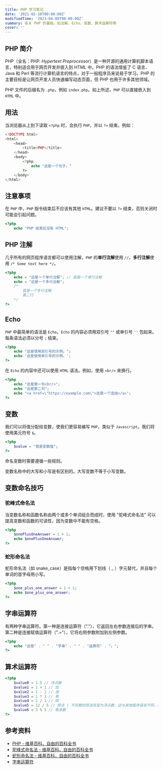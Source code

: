 ```yaml
---
title: PHP 学习笔记
date: '2021-02-18T00:00:00Z'
modifiedTime: '2023-04-09T00:00:00Z'
summary: 有关 PHP 的基础，如注解、Echo、变数、算术运算符等
cover: ''
---
```


## PHP 简介

PHP（全名：PHP: _Hypertext Preprocessor_）是一种开源的通用计算机脚本语言，特别适合用于网页开发并嵌入到 HTML 中。PHP 的语法借鉴了 C 语言、Java 和 Perl 等流行计算机语言的特点，对于一般程序员来说易于学习。PHP 的主要目标是让网页开发人员快速编写动态页面，但 PHP 也用于许多其他领域。

PHP 文件的后缀名为 `.php`，例如 `index.php`。如上所述，`PHP` 可以直接嵌入到 `HTML` 中。

## 用法

当浏览器从上到下读取 `<?php` 时，会执行 `PHP`，并以 `?>` 结束。例如：

```php
<!DOCTYPE html>
<html>
    <head>
        <title>PHP</title>
    </head>
    <body>
        <?php
            echo "这是一个句子。"
        ?>
    </body>
</html>
```

## 注意事项

在 `PHP` 中，`PHP` 指令结束后不应该有其他 `HTML`。建议不要以 `?>` 结束，否则关闭时可能会引起问题。

```php
<?php
    echo "PHP 结束后没有 HTML";
```

## PHP 注解

几乎所有的网页程序语言都可以使用注解，`PHP` 的**单行注解**使用 `//`，**多行注解**使用 `/* Some text here */`。

```php
<?php
    echo = "这是一个单行注解"; // 我是一个单行注解
    echo = "这是一个多行注解";
    /*
        我是一个多行注解
        第二行
    */
?>
```

## Echo

`PHP` 中最简单的语法是 `Echo`。`Echo` 的内容必须用双引号 `""` 或单引号 `''` 包起来。每条语法必须以分号 `;` 结束。

```php
<?php
    echo "这是使用双引号的示例。";
    echo '这是使用单引号的示例。';
?>
```

在 `Echo` 的内容中还可以使用 `HTML` 语法。例如，使用 `<br/>` 来换行。

```php
<?php
    echo "这是第一句<br/>";
    echo "这是第二句";
    echo "<a href=\"https://example.com\">这是一个连结</a>";
?>
```

## 变数

我们可以将值分配给变数，使我们更容易编写 `PHP`，类似于 `Javascript`。我们将使用美元符号 `$`。

```php
<?php
    $value = "我是变数值";
?>
```

命名变数时需要遵循一些规则。

<Table
  headers={['示例', '描述', '规则']}
  rows={[
    ['$value', '小写', '✅'],
    ['$Value', '大写', '✅'],
    ['$_value', '底线', '✅'],
    ['$1value', '以数字开头', '❌']
  ]}
/>

变数名称中的大写和小写是有区别的。大写变数不等于小写变数。

## 变数命名技巧

### 驼峰式命名法

当变数名称和函数名称由两个或多个单词组合而成时，使用 "驼峰式命名法" 可以提高变数和函数的可读性，因为变数中不能有空格。

```php
<?php
    $onePlusOneAnswer = 1 + 1;
    echo $onePlusOneAnswer;
?>
```

### 蛇形命名法

蛇形命名法（如 snake_case）是指每个空格用下划线（ \_ ）字元替代，并且每个单词的首字母用小写。

```php
<?php
    $one_plus_one_answer = 1 + 1;
    echo $one_plus_one_answer;
?>
```

## 字串运算符

有两种字串运算符。第一种是连接运算符（"."），它返回左右参数连接后的字串。第二种是连接赋值运算符（".="），它将右侧参数附加到左侧参数。

```php
<?php
    echo "这是" . " " . "字串" . " " . "运算符" . "。";
?>
```

## 算术运算符

```php
<?php
    $value0 = 1.5 // 浮点数
    $value1 = 1 + 1 // 加
    $value2 = 1 - 1 // 减
    $value3 = 1 * 1 // 乘
    $value4 = 1 / 1 // 除
    $value5 = 12 / 5 // 除法 | 不完整的除法将变为浮点数，这与其他程序语言不同，PHP 会计算余数
    $value6 = 3 % 5 // 取余数
?>
```

## 参考资料

- [PHP - 维基百科，自由的百科全书](https://zh.wikipedia.org/wiki/PHP)
- [驼峰式命名法 - 维基百科，自由的百科全书](https://zh.wikipedia.org/wiki/Camel_case)
- [蛇形命名法 - 维基百科，自由的百科全书](https://zh.wikipedia.org/wiki/Snake_case)
- [字串运算符](https://www.php.net/manual/en/language.operators.string.php)
